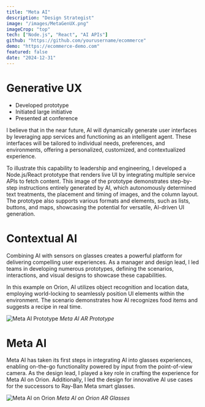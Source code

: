 ```yaml
---
title: "Meta AI"
description: "Design Strategist"
image: "/images/MetaGenUX.png"
imageCrop: "top"
tech: ["Node.js", "React", "AI APIs"]
github: "https://github.com/yourusername/ecommerce"
demo: "https://ecommerce-demo.com"
featured: false
date: "2024-12-31"
---
```


# Generative UX

- Developed prototype
- Initiated large initiative
- Presented at conference

I believe that in the near future, AI will dynamically generate user interfaces by leveraging app services and functioning as an intelligent agent.
These interfaces will be tailored to individual needs, preferences, and environments, offering a personalized, customized, and contextualized experience.

<ImageGallery>
  <MDXImage
    src="/images/MetaGenUX.png"
    alt="Generative UX prototype"
  />

  <div>
    To illustrate this capability to leadership and engineering, I developed a
    Node.js/React prototype that renders live UI by integrating multiple service
    APIs to fetch content. This image of the prototype demonstrates step-by-step
    instructions entirely generated by AI, which autonomously determined text
    treatments, the placement and timing of images, and the column layout. The
    prototype also supports various formats and elements, such as lists,
    buttons, and maps, showcasing the potential for versatile, AI-driven UI
    generation.
  </div>
</ImageGallery>

# Contextual AI

Combining AI with sensors on glasses creates a powerful platform for delivering compelling user experiences. As a manager and design lead, I led teams in developing numerous prototypes, defining the scenarios, interactions, and visual designs to showcase these capabilities.

In this example on Orion, AI utilizes object recognition and location data, employing world-locking to seamlessly position UI elements within the environment. The scenario demonstrates how AI recognizes food items and suggests a recipe in real time.

![Meta AI Prototype](/images/Orion_recipe.webp) _Meta AI AR Prototype_

# Meta AI

Meta AI has taken its first steps in integrating AI into glasses experiences, enabling on-the-go functionality powered by input from the point-of-view camera. As the design lead, I played a key role in crafting the experience for Meta AI on Orion. Additionally, I led the design for innovative AI use cases for the successors to Ray-Ban Meta smart glasses.

![Meta AI on Orion](/images/MetaAI02.gif) _Meta AI on Orion AR Glasses_
